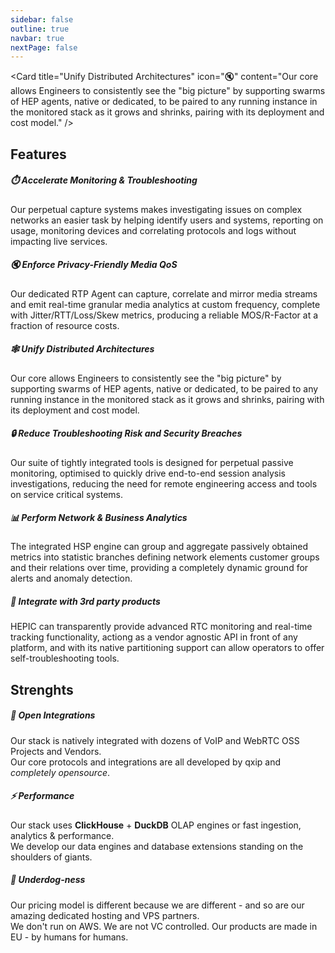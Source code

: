 ```yaml
---
sidebar: false
outline: true
navbar: true
nextPage: false
---
```



<Card 
  title="Accelerate Monitoring & Troubleshooting" 
  icon="⏱️" 
  content="Our perpetual capture systems makes investigating issues on complex networks an easier task by helping identify users and systems, reporting on usage, monitoring devices and correlating protocols and logs without impacting live services." 
/>

<Card 
  title="Unify Distributed Architectures" 
  icon="🔇" 
  content="Our core allows Engineers to consistently see the "big picture" by supporting swarms of HEP agents, native or dedicated, to be paired to any running instance in the monitored stack as it grows and shrinks, pairing with its deployment and cost model." 
/>

<Card 
  title="Reduce Troubleshooting Risk and Security Breaches" 
  icon="🔒" 
  content="Our suite of tightly integrated tools is designed for perpetual passive monitoring, optimised to quickly drive end-to-end session analysis investigations, reducing the need for remote engineering access and tools on service critical systems." 
/>

<Card 
  title="Perform Network & Business Analytics" 
  icon="📊" 
  content="The integrated HSP engine can group and aggregate passively obtained metrics into statistic branches defining network elements customer groups and their relations over time, providing a completely dynamic ground for alerts and anomaly detection." 
/>

<Card 
  title="Integrate with 3rd party products" 
  icon="🔌" 
  content="HEPIC can transparently provide advanced RTC monitoring and real-time tracking functionality, actiong as a vendor agnostic API in front of any platform, and with its native partitioning support can allow operators to offer self-troubleshooting tools." 
/>


## Features

##### ⏱️ Accelerate Monitoring & Troubleshooting
Our perpetual capture systems makes investigating issues on complex networks an easier task by helping identify users and systems, reporting on usage, monitoring devices and correlating protocols and logs without impacting live services.

##### 🔇 Enforce Privacy-Friendly Media QoS
Our dedicated RTP Agent can capture, correlate and mirror media streams and emit real-time granular media analytics at custom frequency, complete with Jitter/RTT/Loss/Skew metrics, producing a reliable MOS/R-Factor at a fraction of resource costs.

##### 🕸️ Unify Distributed Architectures
Our core allows Engineers to consistently see the "big picture" by supporting swarms of HEP agents, native or dedicated, to be paired to any running instance in the monitored stack as it grows and shrinks, pairing with its deployment and cost model.

##### 🔒 Reduce Troubleshooting Risk and Security Breaches
Our suite of tightly integrated tools is designed for perpetual passive monitoring, optimised to quickly drive end-to-end session analysis investigations, reducing the need for remote engineering access and tools on service critical systems.

##### 📊 Perform Network & Business Analytics
The integrated HSP engine can group and aggregate passively obtained metrics into statistic branches defining network elements customer groups and their relations over time, providing a completely dynamic ground for alerts and anomaly detection.

##### 🔌 Integrate with 3rd party products
HEPIC can transparently provide advanced RTC monitoring and real-time tracking functionality, actiong as a vendor agnostic API in front of any platform, and with its native partitioning support can allow operators to offer self-troubleshooting tools.

## Strenghts

##### 💎 Open Integrations

Our stack is natively integrated with dozens of VoIP and WebRTC OSS Projects and Vendors. <br/>
Our core protocols and integrations are all developed by qxip and _completely opensource_.

##### ⚡ Performance

Our stack uses **ClickHouse** + **DuckDB** OLAP engines or fast ingestion, analytics & performance. <br/>
We develop our data engines and database extensions standing on the shoulders of giants.

##### 🍖 Underdog-ness

Our pricing model is different because we are different - and so are our amazing dedicated hosting and VPS partners. <br/>
We don't run on AWS. We are not VC controlled. Our products are made in EU - by humans for humans.


